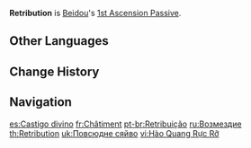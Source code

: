 {{Talent Infobox
|image         = Talent Retribution.png
|character     = Beidou
|type          = 1st Ascension Passive
|info          = Counterattacking with [[Tidecaller]] at the precise moment when the character is hit grants the maximum DMG Bonus.
}}
'''Retribution''' is [[Beidou]]'s [[1st Ascension Passive]].

==Other Languages==
{{Other Languages
|en      = Retribution
|zhs     = 遍宇灵光
|zhs_rm  = Biànyǔ Língguāng
|zht     = 遍宇靈光
|zht_rm  = Biànyǔ Língguāng
|zh_tl   = Universal Divine Light
|ja      = 完全なる霊光
|ja_rm   = Kanzen Naru Reikou{{Assumed}}
|ja_tl   = Perfect Soul Light
|ko      = 우주에 퍼지는 오로라
|ko_rm   = Uju-e Peojineun Orora
|ko_tl   = Aurora Spreading in Space
|es      = Castigo divino
|es_tl   = Divine Punishment
|fr      = Châtiment
|fr_tl   = Punishment
|ru      = Возмездие
|ru_tl   = Retribution
|th      = Retribution
|vi      = Hào Quang Rực Rỡ
|vi_tl   = Brilliant Halo
|de      = Augenblick der Vergeltung
|de_tl   = Moment of Retribution
|id      = Retribution
|pt      = Retribuição
|pt_tl   = Retribution
|tr      = Öç
|tr_tl   = 
|it      = Ritorsione
|it_tl   = Retaliation
}}

==Change History==
{{Change History|1.0}}

==Navigation==
{{Talent Navbox|Beidou}}

[[es:Castigo divino]]
[[fr:Châtiment]]
[[pt-br:Retribuição]]
[[ru:Возмездие]]
[[th:Retribution]]
[[uk:Повсюдне сяйво]]
[[vi:Hào Quang Rực Rỡ]]